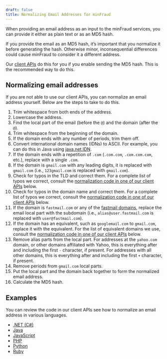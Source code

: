 ```yaml
---
draft: false
title: Normalizing Email Addresses for minFraud
---
```


When providing an email address as an input to the minFraud services, you can
provide it either as plain text or as an MD5 hash.

If you provide the email as an MD5 hash, it’s important that you normalize it
before generating the hash. Otherwise minor, inconsequential differences could
cause minFraud to consider it a different address.

Our [client APIs](/minfraud/api-documentation/#client-apis) do this for you if
you enable sending the MD5 hash. This is the recommended way to do this.

## Normalizing email addresses

If you are not able to use our client APIs, you can normalize an email address
yourself. Below are the steps to take to do this.

1. Trim whitespace from both ends of the address.
1. Lowercase the address.
1. Find the local part of the email (before the `@`) and the domain (after the
   `@`).
1. Trim whitespace from the beginning of the domain.
1. If the domain ends with any number of periods, trim them off.
1. Convert international domain names (IDNs) to ASCII. For example, you can do
   this in Java using
   [java.net.IDN](https://docs.oracle.com/javase/8/docs/api/java/net/IDN.html).
1. If the domain ends with a repetition of `.com` (`.com.com`, `.com.com.com`,
   etc.), replace with a single `.com`.
1. If the domain is `gmail.com` with any leading digits, it is replaced with
   `gmail.com` (i.e., `123gmail.com` is replaced with `gmail.com`).
1. Check for typos in the TLD and correct them. For a complete list of typos we
   correct, consult the
   [normalization code in one of our client APIs](#examples) below.
1. Check for typos in the domain name and correct them. For a complete list of
   typos we correct, consult the
   [normalization code in one of our client APIs](#examples) below.
1. If the domain is `fastmail.com` or any of the
   [fastmail domains](https://www.fastmail.com/about/ourdomains/), replace the
   email local part with the subdomain (i.e., `alias@user.fastmail.com` is
   replaced with `user@fastmail.com`).
1. If the domain has an equivalent, such as `googlemail.com` to `gmail.com`,
   replace it with the equivalent. For the list of equivalent domains we use,
   consult the [normalization code in one of our client APIs](#examples) below.
1. Remove alias parts from the local part. For addresses at the `yahoo.com`
   domain, or other domains affiliated with Yahoo, this is everything after and
   including the first `-` character, if present. For addresses with all other
   domains, this is everything after and including the first `+` character, if
   present.
1. Remove periods from `gmail.com` local parts.
1. Put the local part and the domain back together to form the normalized email
   address.
1. Calculate the MD5 hash.

## Examples

You can review the code in our client APIs see how to normalize an email address
in various languages.

- [.NET (C#)](https://github.com/maxmind/minfraud-api-dotnet/blob/main/MaxMind.MinFraud/Request/Email.cs#L395)
- [Java](https://github.com/maxmind/minfraud-api-java/blob/main/src/main/java/com/maxmind/minfraud/request/Email.java#L414)
- [JavaScript](https://github.com/maxmind/minfraud-api-node/blob/main/src/request/email.ts#L313)
- [PHP](https://github.com/maxmind/minfraud-api-php/blob/main/src/MinFraud/Util.php#L309)
- [Python](https://github.com/maxmind/minfraud-api-python/blob/main/minfraud/request.py#L357)
- [Ruby](https://github.com/maxmind/minfraud-api-ruby/blob/main/lib/minfraud/components/email.rb#L84)
